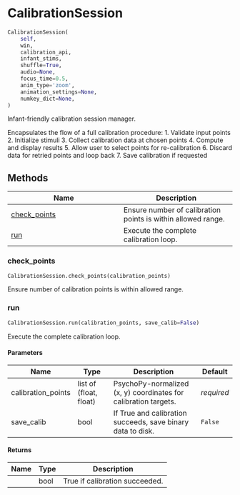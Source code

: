 # CalibrationSession { #DeToX.CalibrationSession }

```python
CalibrationSession(
    self,
    win,
    calibration_api,
    infant_stims,
    shuffle=True,
    audio=None,
    focus_time=0.5,
    anim_type='zoom',
    animation_settings=None,
    numkey_dict=None,
)
```

Infant-friendly calibration session manager.

Encapsulates the flow of a full calibration procedure:
  1. Validate input points
  2. Initialize stimuli
  3. Collect calibration data at chosen points
  4. Compute and display results
  5. Allow user to select points for re-calibration
  6. Discard data for retried points and loop back
  7. Save calibration if requested

## Methods

| Name | Description |
| --- | --- |
| [check_points](#DeToX.CalibrationSession.check_points) | Ensure number of calibration points is within allowed range. |
| [run](#DeToX.CalibrationSession.run) | Execute the complete calibration loop. |

### check_points { #DeToX.CalibrationSession.check_points }

```python
CalibrationSession.check_points(calibration_points)
```

Ensure number of calibration points is within allowed range.

### run { #DeToX.CalibrationSession.run }

```python
CalibrationSession.run(calibration_points, save_calib=False)
```

Execute the complete calibration loop.

#### Parameters {.doc-section .doc-section-parameters}

| Name               | Type                   | Description                                                     | Default    |
|--------------------|------------------------|-----------------------------------------------------------------|------------|
| calibration_points | list of (float, float) | PsychoPy-normalized (x, y) coordinates for calibration targets. | _required_ |
| save_calib         | bool                   | If True and calibration succeeds, save binary data to disk.     | `False`    |

#### Returns {.doc-section .doc-section-returns}

| Name   | Type   | Description                    |
|--------|--------|--------------------------------|
|        | bool   | True if calibration succeeded. |